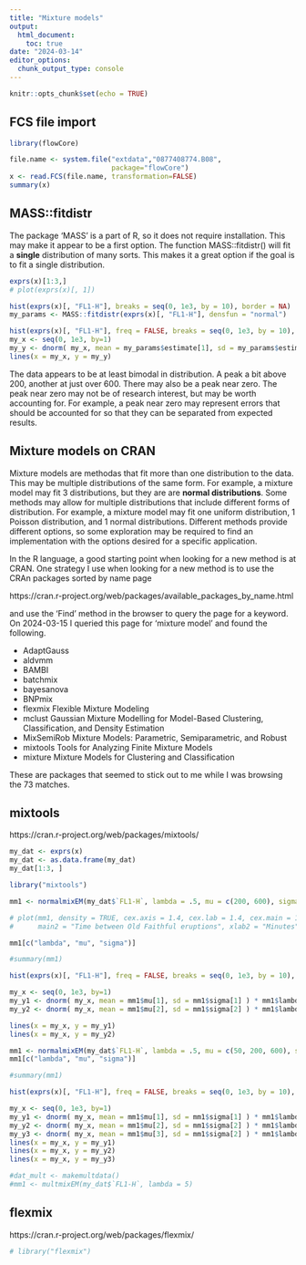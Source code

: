 ```yaml
---
title: "Mixture models"
output: 
  html_document:
    toc: true
date: "2024-03-14"
editor_options: 
  chunk_output_type: console
---
```


```r
knitr::opts_chunk$set(echo = TRUE)
```


## FCS file import


```r
library(flowCore)
```


```r
file.name <- system.file("extdata","0877408774.B08", 
                         package="flowCore")
x <- read.FCS(file.name, transformation=FALSE)
summary(x)
```


## MASS::fitdistr


The package 'MASS' is a part of R, so it does not require installation.
This may make it appear to be a first option.
The function MASS::fitdistr() will fit a **single** distribution of many sorts.
This makes it a great option if the goal is to fit a single distribution.


```r
exprs(x)[1:3,]
# plot(exprs(x)[, 1])

hist(exprs(x)[, "FL1-H"], breaks = seq(0, 1e3, by = 10), border = NA)
my_params <- MASS::fitdistr(exprs(x)[, "FL1-H"], densfun = "normal")

hist(exprs(x)[, "FL1-H"], freq = FALSE, breaks = seq(0, 1e3, by = 10), border = NA)
my_x <- seq(0, 1e3, by=1)
my_y <- dnorm( my_x, mean = my_params$estimate[1], sd = my_params$estimate[2])
lines(x = my_x, y = my_y)
```


The data appears to be at least bimodal in distribution.
A peak a bit above 200, another at just over 600.
There may also be a peak near zero.
The peak near zero may not be of research interest, but may be worth accounting for.
For example, a peak near zero may represent errors that should be accounted for so that they can be separated from expected results.


## Mixture models on CRAN


Mixture models are methodas that fit more than one distribution to the data.
This may be multiple distributions of the same form.
For example, a mixture model may fit 3 distributions, but they are are **normal distributions**.
Some methods may allow for multiple distributions that include different forms of distribution.
For example, a mixture model may fit one uniform distribution, 1 Poisson distribution, and 1 normal distributions.
Different methods provide different options, so some exploration may be required to find an implementation with the options desired for a specific application.


In the R language, a good starting point when looking for a new method is at CRAN.
One strategy I use when looking for a new method is to use the CRAn packages sorted by name page

https://cran.r-project.org/web/packages/available_packages_by_name.html

and use the 'Find' method in the browser to query the page for a keyword.
On 2024-03-15 I queried this page for 'mixture model' and found the following.

- AdaptGauss
- aldvmm
- BAMBI
- batchmix
- bayesanova    
- BNPmix    
- flexmix	Flexible Mixture Modeling    
- mclust	Gaussian Mixture Modelling for Model-Based Clustering, Classification, and Density Estimation
- MixSemiRob	Mixture Models: Parametric, Semiparametric, and Robust
- mixtools	Tools for Analyzing Finite Mixture Models
- mixture	Mixture Models for Clustering and Classification

These are packages that seemed to stick out to me while I was browsing the 73 matches.


## mixtools


https://cran.r-project.org/web/packages/mixtools/


```r
my_dat <- exprs(x)
my_dat <- as.data.frame(my_dat)
my_dat[1:3, ]

library("mixtools")

mm1 <- normalmixEM(my_dat$`FL1-H`, lambda = .5, mu = c(200, 600), sigma = c(60, 70))

# plot(mm1, density = TRUE, cex.axis = 1.4, cex.lab = 1.4, cex.main = 1.8,
#      main2 = "Time between Old Faithful eruptions", xlab2 = "Minutes")

mm1[c("lambda", "mu", "sigma")]

#summary(mm1)

hist(exprs(x)[, "FL1-H"], freq = FALSE, breaks = seq(0, 1e3, by = 10), border = NA)

my_x <- seq(0, 1e3, by=1)
my_y1 <- dnorm( my_x, mean = mm1$mu[1], sd = mm1$sigma[1] ) * mm1$lambda[1]
my_y2 <- dnorm( my_x, mean = mm1$mu[2], sd = mm1$sigma[2] ) * mm1$lambda[2]

lines(x = my_x, y = my_y1)
lines(x = my_x, y = my_y2)

```


```r
mm1 <- normalmixEM(my_dat$`FL1-H`, lambda = .5, mu = c(50, 200, 600), sigma = c(100, 50, 50))
mm1[c("lambda", "mu", "sigma")]

#summary(mm1)

hist(exprs(x)[, "FL1-H"], freq = FALSE, breaks = seq(0, 1e3, by = 10), border = NA)

my_x <- seq(0, 1e3, by=1)
my_y1 <- dnorm( my_x, mean = mm1$mu[1], sd = mm1$sigma[1] ) * mm1$lambda[1]
my_y2 <- dnorm( my_x, mean = mm1$mu[2], sd = mm1$sigma[2] ) * mm1$lambda[2]
my_y3 <- dnorm( my_x, mean = mm1$mu[3], sd = mm1$sigma[2] ) * mm1$lambda[3]
lines(x = my_x, y = my_y1)
lines(x = my_x, y = my_y2)
lines(x = my_x, y = my_y3)

```


```r
#dat_mult <- makemultdata()
#mm1 <- multmixEM(my_dat$`FL1-H`, lambda = 5)


```




## flexmix


https://cran.r-project.org/web/packages/flexmix/


```r
# library("flexmix")

```




